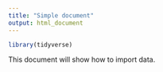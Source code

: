 ```yaml
---
title: "Simple document"
output: html_document
---
```


```r
library(tidyverse)
```

This document will show how to import data.